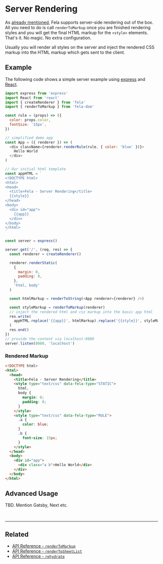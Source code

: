 

# Server Rendering

As [already mentioned](../introduction/Benefits.md), Fela supports server-side rendering out of the box.
All you need to do is call `renderToMarkup` once you are finished rendering styles and you will get the final HTML markup for the `<style>` elements.<br />
That's it. No magic. No extra configuration.

Usually you will render all styles on the server and inject the rendered CSS markup into the HTML markup which gets sent to the client.

## Example

The following code shows a simple server example using [express](https://github.com/expressjs/express) and [React](https://github.com/facebook/react).

```javascript
import express from 'express'
import React from 'react'
import { createRenderer } from 'fela'
import { renderToMarkup } from 'fela-dom'

const rule = (props) => ({
  color: props.color,
  fontSize: '15px',
})

// simplified demo app
const App = ({ renderer }) => (
  <div className={renderer.renderRule(rule, { color: 'blue' })}>
    Hello World
  </div>
)

// Our initial html template
const appHTML = `
<!DOCTYPE html>
<html>
<head>
  <title>Fela - Server Rendering</title>
  {{style}}
</head>
<body>
  <div id="app">
    {{app}}
  </div>
</body>
</html>
`

const server = express()

server.get('/', (req, res) => {
  const renderer = createRenderer()

  renderer.renderStatic(
    {
      margin: 0,
      padding: 0,
    },
    'html, body'
  )

  const htmlMarkup = renderToString(<App renderer={renderer} />)

  const styleMarkup = renderToMarkup(renderer)
  // inject the rendered html and css markup into the basic app html
  res.write(
    appHTML.replace('{{app}}', htmlMarkup).replace('{{style}}', styleMarkup)
  )
  res.end()
})
// provide the content via localhost:8080
server.listen(8080, 'localhost')
```

### Rendered Markup

```html
<!DOCTYPE html>
<html>
  <head>
    <title>Fela - Server Rendering</title>
    <style type="text/css" data-fela-type="STATIC">
      html,
      body {
        margin: 0;
        padding: 0;
      }
    </style>
    <style type="text/css" data-fela-type="RULE">
      .a {
        color: blue;
      }
      .b {
        font-size: 15px;
      }
    </style>
  </head>
  <body>
    <div id="app">
      <div class="a b">Hello World</div>
    </div>
  </body>
</html>
```

## Advanced Usage

TBD.
Mention Gatsby, Next etc.

<br />

---

## Related

- [API Reference - `renderToMarkup`](../api/fela-dom/renderToMarkup.md)
- [API Reference - `renderToSheetList`](../api/fela-dom/renderToSheetList.md)
- [API Reference - `rehydrate`](../api/fela-dom/rehydrate.md)
